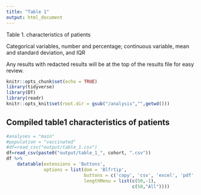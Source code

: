 ```yaml
---
title: "Table 1"
output: html_document
---
```

Table 1. characteristics of patients

Categorical variables, number and percentage; continuous variable, mean and standard deviation, and IQR

Any results with redacted results will be at the top of the results file for easy review.


```r
knitr::opts_chunk$set(echo = TRUE)
library(tidyverse)
library(DT)
library(readr)
knitr::opts_knit$set(root.dir = gsub("/analysis","",getwd()))
```

## Compiled table1 characteristics of patients

```r
#analyses = "main"
#population = "vaccinated"
#df=read_csv("output/table_1.csv")
df=read_csv(paste0("output/table_1_", cohort, ".csv"))
df %>%
    datatable(extensions = 'Buttons',
              options = list(dom = 'Blfrtip',
                             buttons = c('copy', 'csv', 'excel', 'pdf', 'print' ),
                             lengthMenu = list(c(50,-1),
                                               c(50,"All"))))
```